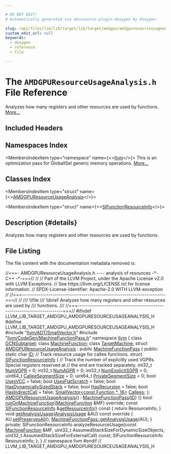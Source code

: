 ```yaml
---

# DO NOT EDIT!
# Automatically generated via docusaurus-plugin-doxygen by Doxygen.

slug: /api/files/lib/lib/target/lib/target/amdgpu/amdgpuresourceusageanalysis-h
custom_edit_url: null
keywords:
  - doxygen
  - reference
  - file

---
```





# The `AMDGPUResourceUsageAnalysis.h` File Reference

<DoxygenPage pluginConfig={pluginConfig}>

Analyzes how many registers and other resources are used by functions. <a href="#details">More...</a>

## Included Headers

<IncludesList>
<IncludesListItem
  filePath="llvm/ADT/SmallVector.h"
  permalink="/docs/api/files/include/include/llvm/include/llvm/adt/smallvector-h"
  isLocal="true" />
<IncludesListItem
  filePath="llvm/CodeGen/MachineFunctionPass.h"
  permalink="/docs/api/files/include/include/llvm/include/llvm/codegen/machinefunctionpass-h"
  isLocal="true" />
</IncludesList>

## Namespaces Index

<MembersIndex>

<MembersIndexItem
  type="namespace"
  name={<><a href="/docs/api/namespaces/llvm">llvm</a></>}>
This is an optimization pass for GlobalISel generic memory operations. <a href="/docs/api/namespaces/llvm/#details">More...</a>
</MembersIndexItem>

</MembersIndex>

## Classes Index

<MembersIndex>

<MembersIndexItem
  type="struct"
  name={<><a href="/docs/api/structs/llvm/amdgpuresourceusageanalysis">AMDGPUResourceUsageAnalysis</a></>}>
</MembersIndexItem>

<MembersIndexItem
  type="struct"
  name={<><a href="/docs/api/structs/llvm/amdgpuresourceusageanalysis/sifunctionresourceinfo">SIFunctionResourceInfo</a></>}>
</MembersIndexItem>

</MembersIndex>

## Description {#details}

Analyzes how many registers and other resources are used by functions.

## File Listing

The file content with the documentation metadata removed is:

<ProgramListing>

<Link id="l00001" /><CodeLine lineNumber="1"><Highlight kind="comment">//===- AMDGPUResourceUsageAnalysis.h ---- analysis of resources -&#42;- C++ -&#42;-===//</Highlight><Highlight kind="normal"></Highlight></CodeLine>
<Link id="l00002" /><CodeLine lineNumber="2"><Highlight kind="normal"></Highlight><Highlight kind="comment">//</Highlight><Highlight kind="normal"></Highlight></CodeLine>
<Link id="l00003" /><CodeLine lineNumber="3"><Highlight kind="normal"></Highlight><Highlight kind="comment">// Part of the LLVM Project, under the Apache License v2.0 with LLVM Exceptions.</Highlight><Highlight kind="normal"></Highlight></CodeLine>
<Link id="l00004" /><CodeLine lineNumber="4"><Highlight kind="normal"></Highlight><Highlight kind="comment">// See https://llvm.org/LICENSE.txt for license information.</Highlight><Highlight kind="normal"></Highlight></CodeLine>
<Link id="l00005" /><CodeLine lineNumber="5"><Highlight kind="normal"></Highlight><Highlight kind="comment">// SPDX-License-Identifier: Apache-2.0 WITH LLVM-exception</Highlight><Highlight kind="normal"></Highlight></CodeLine>
<Link id="l00006" /><CodeLine lineNumber="6"><Highlight kind="normal"></Highlight><Highlight kind="comment">//</Highlight><Highlight kind="normal"></Highlight></CodeLine>
<Link id="l00007" /><CodeLine lineNumber="7"><Highlight kind="normal"></Highlight><Highlight kind="comment">//===----------------------------------------------------------------------===//</Highlight><Highlight kind="normal"></Highlight></CodeLine>
<Link id="l00008" /><CodeLine lineNumber="8"><Highlight kind="normal"></Highlight><Highlight kind="comment">//</Highlight><Highlight kind="comment"></Highlight></CodeLine>
<Link id="l00009" /><CodeLine lineNumber="9"><Highlight kind="comment">/// \\file</Highlight></CodeLine>
<Link id="l00010" /><CodeLine lineNumber="10"><Highlight kind="comment">/// \\brief Analyzes how many registers and other resources are used by</Highlight></CodeLine>
<Link id="l00011" /><CodeLine lineNumber="11"><Highlight kind="comment">/// functions.</Highlight></CodeLine>
<Link id="l00012" /><CodeLine lineNumber="12"><Highlight kind="comment">///</Highlight><Highlight kind="normal"></Highlight></CodeLine>
<Link id="l00013" /><CodeLine lineNumber="13"><Highlight kind="normal"></Highlight><Highlight kind="comment">//===----------------------------------------------------------------------===//</Highlight><Highlight kind="normal"></Highlight></CodeLine>
<Link id="l00014" /><CodeLine lineNumber="14"><Highlight kind="normal"></Highlight></CodeLine>
<Link id="l00015" /><CodeLine lineNumber="15"><Highlight kind="normal"></Highlight><Highlight kind="preprocessor">#ifndef LLVM&#95;LIB&#95;TARGET&#95;AMDGPU&#95;AMDGPURESOURCEUSAGEANALYSIS&#95;H</Highlight><Highlight kind="normal"></Highlight></CodeLine>
<Link id="l00016" /><CodeLine lineNumber="16"><Highlight kind="normal"></Highlight><Highlight kind="preprocessor">#define LLVM&#95;LIB&#95;TARGET&#95;AMDGPU&#95;AMDGPURESOURCEUSAGEANALYSIS&#95;H</Highlight><Highlight kind="normal"></Highlight></CodeLine>
<Link id="l00017" /><CodeLine lineNumber="17"><Highlight kind="normal"></Highlight></CodeLine>
<Link id="l00018" /><CodeLine lineNumber="18"><Highlight kind="normal"></Highlight><Highlight kind="preprocessor">#include &quot;<a href="/docs/api/files/include/include/llvm/include/llvm/adt/smallvector-h">llvm/ADT/SmallVector.h</a>&quot;</Highlight><Highlight kind="normal"></Highlight></CodeLine>
<Link id="l00019" /><CodeLine lineNumber="19"><Highlight kind="normal"></Highlight><Highlight kind="preprocessor">#include &quot;<a href="/docs/api/files/include/include/llvm/include/llvm/codegen/machinefunctionpass-h">llvm/CodeGen/MachineFunctionPass.h</a>&quot;</Highlight><Highlight kind="normal"></Highlight></CodeLine>
<Link id="l00020" /><CodeLine lineNumber="20"><Highlight kind="normal"></Highlight></CodeLine>
<Link id="l00021" /><CodeLine lineNumber="21"><Highlight kind="normal"></Highlight><Highlight kind="keyword">namespace </Highlight><Highlight kind="normal"><a href="/docs/api/namespaces/llvm">llvm</a> &#123;</Highlight></CodeLine>
<Link id="l00022" /><CodeLine lineNumber="22"><Highlight kind="normal"></Highlight></CodeLine>
<Link id="l00023" /><CodeLine lineNumber="23"><Highlight kind="normal"></Highlight><Highlight kind="keyword">class </Highlight><Highlight kind="normal"><a href="/docs/api/classes/llvm/gcnsubtarget">GCNSubtarget</a>;</Highlight></CodeLine>
<Link id="l00024" /><CodeLine lineNumber="24"><Highlight kind="normal"></Highlight><Highlight kind="keyword">class </Highlight><Highlight kind="normal"><a href="/docs/api/classes/llvm/machinefunction">MachineFunction</a>;</Highlight></CodeLine>
<Link id="l00025" /><CodeLine lineNumber="25"><Highlight kind="normal"></Highlight><Highlight kind="keyword">class </Highlight><Highlight kind="normal"><a href="/docs/api/classes/llvm/targetmachine">TargetMachine</a>;</Highlight></CodeLine>
<Link id="l00026" /><CodeLine lineNumber="26"><Highlight kind="normal"></Highlight></CodeLine>
<Link id="l00027" /><CodeLine lineNumber="27" lineLink="/docs/api/structs/llvm/amdgpuresourceusageanalysis"><Highlight kind="normal"></Highlight><Highlight kind="keyword">struct </Highlight><Highlight kind="normal"><a href="/docs/api/structs/llvm/amdgpuresourceusageanalysis/#af6958931337bb4e85ba5e28bcb2e75e3">AMDGPUResourceUsageAnalysis</a> : </Highlight><Highlight kind="keyword">public</Highlight><Highlight kind="normal"> <a href="/docs/api/classes/llvm/machinefunctionpass/#a29c81d2386f4a727c6d33413807530c8">MachineFunctionPass</a> &#123;</Highlight></CodeLine>
<Link id="l00028" /><CodeLine lineNumber="28"><Highlight kind="normal"></Highlight><Highlight kind="keyword">public</Highlight><Highlight kind="normal">:</Highlight></CodeLine>
<Link id="l00029" /><CodeLine lineNumber="29" lineLink="/docs/api/structs/llvm/amdgpuresourceusageanalysis/#a0473e75d4fd2a0903afd68683eb8404f"><Highlight kind="normal">  </Highlight><Highlight kind="keyword">static</Highlight><Highlight kind="normal"> </Highlight><Highlight kind="keywordtype">char</Highlight><Highlight kind="normal"> <a href="/docs/api/structs/llvm/amdgpuresourceusageanalysis/#a0473e75d4fd2a0903afd68683eb8404f">ID</a>;</Highlight></CodeLine>
<Link id="l00030" /><CodeLine lineNumber="30"><Highlight kind="normal">  </Highlight><Highlight kind="comment">// Track resource usage for callee functions.</Highlight><Highlight kind="normal"></Highlight></CodeLine>
<Link id="l00031" /><CodeLine lineNumber="31" lineLink="/docs/api/structs/llvm/amdgpuresourceusageanalysis/sifunctionresourceinfo"><Highlight kind="normal">  </Highlight><Highlight kind="keyword">struct </Highlight><Highlight kind="normal"><a href="/docs/api/structs/llvm/amdgpuresourceusageanalysis/sifunctionresourceinfo">SIFunctionResourceInfo</a> &#123;</Highlight></CodeLine>
<Link id="l00032" /><CodeLine lineNumber="32"><Highlight kind="normal">    </Highlight><Highlight kind="comment">// Track the number of explicitly used VGPRs. Special registers reserved at</Highlight><Highlight kind="normal"></Highlight></CodeLine>
<Link id="l00033" /><CodeLine lineNumber="33"><Highlight kind="normal">    </Highlight><Highlight kind="comment">// the end are tracked separately.</Highlight><Highlight kind="normal"></Highlight></CodeLine>
<Link id="l00034" /><CodeLine lineNumber="34" lineLink="/docs/api/structs/llvm/amdgpuresourceusageanalysis/sifunctionresourceinfo/#ace2f47e698e52d6ee942db8b7196e665"><Highlight kind="normal">    int32&#95;t <a href="/docs/api/structs/llvm/amdgpuresourceusageanalysis/sifunctionresourceinfo/#ace2f47e698e52d6ee942db8b7196e665">NumVGPR</a> = 0;</Highlight></CodeLine>
<Link id="l00035" /><CodeLine lineNumber="35" lineLink="/docs/api/structs/llvm/amdgpuresourceusageanalysis/sifunctionresourceinfo/#a9307d03fbda2e54a7b2ecb78bac47019"><Highlight kind="normal">    int32&#95;t <a href="/docs/api/structs/llvm/amdgpuresourceusageanalysis/sifunctionresourceinfo/#a9307d03fbda2e54a7b2ecb78bac47019">NumAGPR</a> = 0;</Highlight></CodeLine>
<Link id="l00036" /><CodeLine lineNumber="36" lineLink="/docs/api/structs/llvm/amdgpuresourceusageanalysis/sifunctionresourceinfo/#a8a250107696bf3f9bd50f12ed52b937d"><Highlight kind="normal">    int32&#95;t <a href="/docs/api/structs/llvm/amdgpuresourceusageanalysis/sifunctionresourceinfo/#a8a250107696bf3f9bd50f12ed52b937d">NumExplicitSGPR</a> = 0;</Highlight></CodeLine>
<Link id="l00037" /><CodeLine lineNumber="37" lineLink="/docs/api/structs/llvm/amdgpuresourceusageanalysis/sifunctionresourceinfo/#af3efb2b20e885f6310064a3affb7a296"><Highlight kind="normal">    uint64&#95;t <a href="/docs/api/structs/llvm/amdgpuresourceusageanalysis/sifunctionresourceinfo/#af3efb2b20e885f6310064a3affb7a296">CalleeSegmentSize</a> = 0;</Highlight></CodeLine>
<Link id="l00038" /><CodeLine lineNumber="38" lineLink="/docs/api/structs/llvm/amdgpuresourceusageanalysis/sifunctionresourceinfo/#a9182e409604c9f69e188aa4580e5d7b1"><Highlight kind="normal">    uint64&#95;t <a href="/docs/api/structs/llvm/amdgpuresourceusageanalysis/sifunctionresourceinfo/#a9182e409604c9f69e188aa4580e5d7b1">PrivateSegmentSize</a> = 0;</Highlight></CodeLine>
<Link id="l00039" /><CodeLine lineNumber="39" lineLink="/docs/api/structs/llvm/amdgpuresourceusageanalysis/sifunctionresourceinfo/#ab9afb486dfec15a26a2b0b26a9b5302d"><Highlight kind="normal">    </Highlight><Highlight kind="keywordtype">bool</Highlight><Highlight kind="normal"> <a href="/docs/api/structs/llvm/amdgpuresourceusageanalysis/sifunctionresourceinfo/#ab9afb486dfec15a26a2b0b26a9b5302d">UsesVCC</a> = </Highlight><Highlight kind="keyword">false</Highlight><Highlight kind="normal">;</Highlight></CodeLine>
<Link id="l00040" /><CodeLine lineNumber="40" lineLink="/docs/api/structs/llvm/amdgpuresourceusageanalysis/sifunctionresourceinfo/#a1ad15d21553e3b179b6b0f78efad4e3a"><Highlight kind="normal">    </Highlight><Highlight kind="keywordtype">bool</Highlight><Highlight kind="normal"> <a href="/docs/api/structs/llvm/amdgpuresourceusageanalysis/sifunctionresourceinfo/#a1ad15d21553e3b179b6b0f78efad4e3a">UsesFlatScratch</a> = </Highlight><Highlight kind="keyword">false</Highlight><Highlight kind="normal">;</Highlight></CodeLine>
<Link id="l00041" /><CodeLine lineNumber="41" lineLink="/docs/api/structs/llvm/amdgpuresourceusageanalysis/sifunctionresourceinfo/#a7646a5431ba0550b290b5888d0d6898b"><Highlight kind="normal">    </Highlight><Highlight kind="keywordtype">bool</Highlight><Highlight kind="normal"> <a href="/docs/api/structs/llvm/amdgpuresourceusageanalysis/sifunctionresourceinfo/#a7646a5431ba0550b290b5888d0d6898b">HasDynamicallySizedStack</a> = </Highlight><Highlight kind="keyword">false</Highlight><Highlight kind="normal">;</Highlight></CodeLine>
<Link id="l00042" /><CodeLine lineNumber="42" lineLink="/docs/api/structs/llvm/amdgpuresourceusageanalysis/sifunctionresourceinfo/#aeddee414e364d6b8d346964c88b3b50b"><Highlight kind="normal">    </Highlight><Highlight kind="keywordtype">bool</Highlight><Highlight kind="normal"> <a href="/docs/api/structs/llvm/amdgpuresourceusageanalysis/sifunctionresourceinfo/#aeddee414e364d6b8d346964c88b3b50b">HasRecursion</a> = </Highlight><Highlight kind="keyword">false</Highlight><Highlight kind="normal">;</Highlight></CodeLine>
<Link id="l00043" /><CodeLine lineNumber="43" lineLink="/docs/api/structs/llvm/amdgpuresourceusageanalysis/sifunctionresourceinfo/#a9dfea6fbc3e9600bcafa0a2371e9e2de"><Highlight kind="normal">    </Highlight><Highlight kind="keywordtype">bool</Highlight><Highlight kind="normal"> <a href="/docs/api/structs/llvm/amdgpuresourceusageanalysis/sifunctionresourceinfo/#a9dfea6fbc3e9600bcafa0a2371e9e2de">HasIndirectCall</a> = </Highlight><Highlight kind="keyword">false</Highlight><Highlight kind="normal">;</Highlight></CodeLine>
<Link id="l00044" /><CodeLine lineNumber="44" lineLink="/docs/api/structs/llvm/amdgpuresourceusageanalysis/sifunctionresourceinfo/#adf12c3cdbbcf0fd01e9397a693a6bf8e"><Highlight kind="normal">    <a href="/docs/api/classes/llvm/smallvector">SmallVector&lt;const Function &#42;, 16&gt;</a> <a href="/docs/api/structs/llvm/amdgpuresourceusageanalysis/sifunctionresourceinfo/#adf12c3cdbbcf0fd01e9397a693a6bf8e">Callees</a>;</Highlight></CodeLine>
<Link id="l00045" /><CodeLine lineNumber="45"><Highlight kind="normal">  &#125;;</Highlight></CodeLine>
<Link id="l00046" /><CodeLine lineNumber="46"><Highlight kind="normal"></Highlight></CodeLine>
<Link id="l00047" /><CodeLine lineNumber="47" lineLink="/docs/api/structs/llvm/amdgpuresourceusageanalysis/#af6958931337bb4e85ba5e28bcb2e75e3"><Highlight kind="normal">  <a href="/docs/api/structs/llvm/amdgpuresourceusageanalysis/#af6958931337bb4e85ba5e28bcb2e75e3">AMDGPUResourceUsageAnalysis</a>() : <a href="/docs/api/classes/llvm/machinefunctionpass/#a29c81d2386f4a727c6d33413807530c8">MachineFunctionPass</a>(<a href="/docs/api/structs/llvm/amdgpuresourceusageanalysis/#a0473e75d4fd2a0903afd68683eb8404f">ID</a>) &#123;&#125;</Highlight></CodeLine>
<Link id="l00048" /><CodeLine lineNumber="48"><Highlight kind="normal"></Highlight></CodeLine>
<Link id="l00049" /><CodeLine lineNumber="49"><Highlight kind="normal">  </Highlight><Highlight kind="keywordtype">bool</Highlight><Highlight kind="normal"> <a href="/docs/api/structs/llvm/amdgpuresourceusageanalysis/#abc3887b23032d20ff538f82f3e5f4867">runOnMachineFunction</a>(<a href="/docs/api/classes/llvm/machinefunction">MachineFunction</a> &amp;MF) </Highlight><Highlight kind="keyword">override</Highlight><Highlight kind="normal">;</Highlight></CodeLine>
<Link id="l00050" /><CodeLine lineNumber="50"><Highlight kind="normal"></Highlight></CodeLine>
<Link id="l00051" /><CodeLine lineNumber="51" lineLink="/docs/api/structs/llvm/amdgpuresourceusageanalysis/#ae250491428da36d5773569981dcb3edd"><Highlight kind="normal">  </Highlight><Highlight kind="keyword">const</Highlight><Highlight kind="normal"> <a href="/docs/api/structs/llvm/amdgpuresourceusageanalysis/sifunctionresourceinfo">SIFunctionResourceInfo</a> &amp;<a href="/docs/api/structs/llvm/amdgpuresourceusageanalysis/#ae250491428da36d5773569981dcb3edd">getResourceInfo</a>()</Highlight><Highlight kind="keyword"> const </Highlight><Highlight kind="normal">&#123; </Highlight><Highlight kind="keywordflow">return</Highlight><Highlight kind="normal"> ResourceInfo; &#125;</Highlight></CodeLine>
<Link id="l00052" /><CodeLine lineNumber="52"><Highlight kind="normal"></Highlight></CodeLine>
<Link id="l00053" /><CodeLine lineNumber="53" lineLink="/docs/api/structs/llvm/amdgpuresourceusageanalysis/#a16ddf3cda8c18103f9e328509ce9f40c"><Highlight kind="normal">  </Highlight><Highlight kind="keywordtype">void</Highlight><Highlight kind="normal"> <a href="/docs/api/structs/llvm/amdgpuresourceusageanalysis/#a16ddf3cda8c18103f9e328509ce9f40c">getAnalysisUsage</a>(<a href="/docs/api/classes/llvm/analysisusage">AnalysisUsage</a> &amp;AU)</Highlight><Highlight kind="keyword"> const override </Highlight><Highlight kind="normal">&#123;</Highlight></CodeLine>
<Link id="l00054" /><CodeLine lineNumber="54"><Highlight kind="normal">    AU.<a href="/docs/api/classes/llvm/analysisusage/#af22b06a6a4f9df80454071685a0d6a02">setPreservesAll</a>();</Highlight></CodeLine>
<Link id="l00055" /><CodeLine lineNumber="55"><Highlight kind="normal">    <a href="/docs/api/classes/llvm/machinefunctionpass/#a864fd57b4304ef933b3281d0ef85a88e">MachineFunctionPass::getAnalysisUsage</a>(AU);</Highlight></CodeLine>
<Link id="l00056" /><CodeLine lineNumber="56"><Highlight kind="normal">  &#125;</Highlight></CodeLine>
<Link id="l00057" /><CodeLine lineNumber="57"><Highlight kind="normal"></Highlight></CodeLine>
<Link id="l00058" /><CodeLine lineNumber="58"><Highlight kind="normal"></Highlight><Highlight kind="keyword">private</Highlight><Highlight kind="normal">:</Highlight></CodeLine>
<Link id="l00059" /><CodeLine lineNumber="59"><Highlight kind="normal">  SIFunctionResourceInfo</Highlight></CodeLine>
<Link id="l00060" /><CodeLine lineNumber="60"><Highlight kind="normal">  analyzeResourceUsage(</Highlight><Highlight kind="keyword">const</Highlight><Highlight kind="normal"> <a href="/docs/api/classes/llvm/machinefunction">MachineFunction</a> &amp;MF,</Highlight></CodeLine>
<Link id="l00061" /><CodeLine lineNumber="61"><Highlight kind="normal">                       uint32&#95;t AssumedStackSizeForDynamicSizeObjects,</Highlight></CodeLine>
<Link id="l00062" /><CodeLine lineNumber="62"><Highlight kind="normal">                       uint32&#95;t AssumedStackSizeForExternalCall) </Highlight><Highlight kind="keyword">const</Highlight><Highlight kind="normal">;</Highlight></CodeLine>
<Link id="l00063" /><CodeLine lineNumber="63"><Highlight kind="normal">  SIFunctionResourceInfo ResourceInfo;</Highlight></CodeLine>
<Link id="l00064" /><CodeLine lineNumber="64"><Highlight kind="normal">&#125;;</Highlight></CodeLine>
<Link id="l00065" /><CodeLine lineNumber="65"><Highlight kind="normal">&#125; </Highlight><Highlight kind="comment">// namespace llvm</Highlight><Highlight kind="normal"></Highlight></CodeLine>
<Link id="l00066" /><CodeLine lineNumber="66"><Highlight kind="normal"></Highlight><Highlight kind="preprocessor">#endif </Highlight><Highlight kind="comment">// LLVM&#95;LIB&#95;TARGET&#95;AMDGPU&#95;AMDGPURESOURCEUSAGEANALYSIS&#95;H</Highlight><Highlight kind="normal"></Highlight></CodeLine>

</ProgramListing>

</DoxygenPage>

